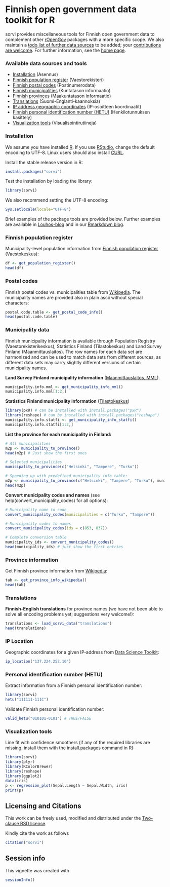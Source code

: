 <!--
%\VignetteEngine{knitr::knitr}
%\VignetteIndexEntry{sorvi Markdown Vignette made with knitr}

Joissakin esimerkeissa tarvittavat riippuvuudet 
	<a href="http://trac.osgeo.org/gdal/wiki/DownloadSource">GDAL</a>, 
	<a href="http://freeglut.sourceforge.net/">freeglut</a>, 
	<a href="http://xmlsoft.org/downloads.html">XML</a>, 
	<a href="http://trac.osgeo.org/geos">GEOS</a> ja 
	<a href="http://trac.osgeo.org/proj">PROJ.4</a>. 

-->

Finnish open government data toolkit for R
===========

sorvi provides miscellaneous tools for Finnish open government data to
complement other [rOpenGov](http://ropengov.github.io/projects)
packages with a more specific scope. We also maintain a [todo
list of further data sources](https://github.com/rOpenGov/sorvi/blob/master/vignettes/todo-datasets.md) to be added; your
[contributions are
welcome](http://louhos.github.com/contact.html). For further
information, see the [home page](http://louhos.github.com/sorvi).


### Available data sources and tools

 * [Installation](#installation) (Asennus)
 * [Finnish population register](#populationregister) (Vaestorekisteri)
 * [Finnish postal codes](#postalcodes) (Postinumerodata)
 * [Finnish municipalities](#municipality) (Kuntatason informaatio)
 * [Finnish provinces](#provinces) (Maakuntatason informaatio)
 * [Translations](#translations) (Suomi-Englanti-kaannoksia)
 * [IP address geographic coordinates](#ip) (IP-osoitteen koordinaatit)
 * [Finnish personal identification number (HETU)](#hetu) (Henkilotunnuksen kasittely)
 * [Visualization tools](#visualization) (Visualisointirutiineja)


### <a name="installation"></a>Installation

We assume you have installed [R](http://www.r-project.org/). If you
use [RStudio](http://www.rstudio.com/ide/download/desktop), change the
default encoding to UTF-8. Linux users should also install
[CURL](http://curl.haxx.se/download.html).

Install the stable release version in R:

```r
install.packages("sorvi")
```

Test the installation by loading the library:

```r
library(sorvi)
```

We also recommend setting the UTF-8 encoding:

```r
Sys.setlocale(locale="UTF-8") 
```

Brief examples of the package tools are provided below. Further
examples are available in [Louhos-blog](http://louhos.wordpress.com)
and in our [Rmarkdown blog](http://louhos.github.io/archive.html).

### <a name="populationregister"></a>Finnish population register

Municipality-level population information from [Finnish population register](http://vrk.fi/default.aspx?docid=5127&site=3&id=0) (Vaestokeskus): 

```r
df <- get_population_register()
head(df)
```


### <a name="postalcodes"></a>Postal codes

Finnish postal codes vs. municipalities table from
[Wikipedia](http://fi.wikipedia.org/wiki/Luettelo_Suomen_postinumeroista_kunnittain). The
municipality names are provided also in plain ascii without special
characters:

```r
postal.code.table <- get_postal_code_info() 
head(postal.code.table)
```



### <a name="municipality"></a>Municipality data

Finnish municipality information is available through Population
Registry (Vaestorekisterikeskus), Statistics Finland (Tilastokeskus)
and Land Survey Finland (Maanmittauslaitos). The row names for each
data set are harmonized and can be used to match data sets from
different sources, as different data sets may carry slightly different
versions of certain municipality names. 

**Land Survey Finland municipality information** ([Maanmittauslaitos, MML](http://www.maanmittauslaitos.fi/aineistot-palvelut/latauspalvelut/avoimien-aineistojen-tiedostopalvelu)). 

```r
municipality.info.mml <- get_municipality_info_mml()
municipality.info.mml[1:2,]
```

**Statistics Finland municipality information** ([Tilastokeskus](http://pxweb2.stat.fi/Database/Kuntien%20perustiedot/Kuntien%20perustiedot/Kuntaportaali.px))

```r
library(pxR) # can be installed with install.packages("pxR")
library(reshape) # can be installed with install.packages("reshape")
municipality.info.statfi <- get_municipality_info_statfi()
municipality.info.statfi[1:2,]
```


**List the province for each municipality in Finland:**
```r
# All municipalities
m2p <- municipality_to_province() 
head(m2p) # Just show the first ones

# Selected municipalities
municipality_to_province(c("Helsinki", "Tampere", "Turku")) 

# Speeding up with predefined municipality info table:
m2p <- municipality_to_province(c("Helsinki", "Tampere", "Turku"), municipality.info.mml)
head(m2p)
```

**Convert municipality codes and names** (see
help(convert_municipality_codes) for all options):

```r
# Municipality name to code
convert_municipality_codes(municipalities = c("Turku", "Tampere"))

# Municipality codes to names
convert_municipality_codes(ids = c(853, 837))

# Complete conversion table
municipality_ids <- convert_municipality_codes()
head(municipality_ids) # just show the first entries
```


### <a name="provinces"></a>Province information

Get Finnish province information from [Wikipedia](http://fi.wikipedia.org/wiki/V%C3%A4est%C3%B6tiheys):

```r
tab <- get_province_info_wikipedia()
head(tab)
```

### <a name="translations"></a>Translations

**Finnish-English translations** for province names (we have not been able
to solve all encoding problems yet; suggestions very welcome!):

```r
translations <- load_sorvi_data("translations")
head(translations)
```


### <a name="ip"></a>IP Location

Geographic coordinates for a given IP-address from
[Data Science Toolkit](http://www.datasciencetoolkit.org/):

```r
ip_location("137.224.252.10")
```

### <a name="hetu"></a>Personal identification number (HETU)

Extract information from a Finnish personal identification number:

```r
library(sorvi)
hetu("111111-111C")
```

Validate Finnish personal identification number:

```r
valid_hetu("010101-0101") # TRUE/FALSE
```



### <a name="visualization"></a>Visualization tools

Line fit with confidence smoothers (if any of the required libraries
are missing, install them with the install.packages command in R):

```r
library(sorvi) 
library(plyr)
library(RColorBrewer)
library(reshape)
library(ggplot2)
data(iris)
p <- regression_plot(Sepal.Length ~ Sepal.Width, iris) 
print(p)
```




## Licensing and Citations

This work can be freely used, modified and distributed under the 
[Two-clause BSD license](http://en.wikipedia.org/wiki/BSD\_licenses).

Kindly cite the work as follows

```r
citation("sorvi")
```

## Session info

This vignette was created with

```r
sessionInfo()
```




